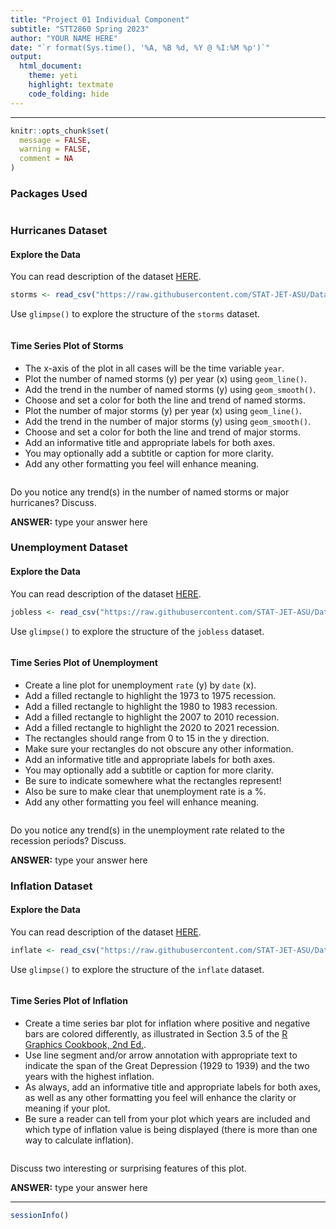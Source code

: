 ```yaml
---
title: "Project 01 Individual Component"
subtitle: "STT2860 Spring 2023"
author: "YOUR NAME HERE"
date: "`r format(Sys.time(), '%A, %B %d, %Y @ %I:%M %p')`"
output: 
  html_document: 
    theme: yeti
    highlight: textmate
    code_folding: hide
---
```

<hr>

```r
knitr::opts_chunk$set(
  message = FALSE,
  warning = FALSE,
  comment = NA
)
```

### Packages Used

```r

```


### Hurricanes Dataset

#### Explore the Data

You can read description of the dataset [HERE](https://stat-jet-asu.github.io/Datasets/InstructorDescriptions/atlantichurricanes18512022.html).

```r
storms <- read_csv("https://raw.githubusercontent.com/STAT-JET-ASU/Datasets/master/Instructor/atlantichurricanes18512022.csv")
```

Use `glimpse()` to explore the structure of the `storms` dataset.

```r

```

#### Time Series Plot of Storms

* The x-axis of the plot in all cases will be the time variable `year`.
* Plot the number of named storms (y) per year (x) using `geom_line()`.
* Add the trend in the number of named storms (y) using `geom_smooth()`.
* Choose and set a color for both the line and trend of named storms.
* Plot the number of major storms (y) per year (x) using `geom_line()`.
* Add the trend in the number of major storms (y) using `geom_smooth()`.
* Choose and set a color for both the line and trend of major storms.
* Add an informative title and appropriate labels for both axes.
* You may optionally add a subtitle or caption for more clarity.
* Add any other formatting you feel will enhance meaning.

```r

```

Do you notice any trend(s) in the number of named storms or major hurricanes? Discuss.

**ANSWER:** type your answer here


### Unemployment Dataset

#### Explore the Data

You can read description of the dataset [HERE](https://stat-jet-asu.github.io/Datasets/InstructorDescriptions/unemployment.html).

```r
jobless <- read_csv("https://raw.githubusercontent.com/STAT-JET-ASU/Datasets/master/Instructor/unemployment.csv")
```

Use `glimpse()` to explore the structure of the `jobless` dataset.

```r

```

#### Time Series Plot of Unemployment

* Create a line plot for unemployment `rate` (y) by `date` (x).
* Add a filled rectangle to highlight the 1973 to 1975 recession.
* Add a filled rectangle to highlight the 1980 to 1983 recession.
* Add a filled rectangle to highlight the 2007 to 2010 recession.
* Add a filled rectangle to highlight the 2020 to 2021 recession.
* The rectangles should range from 0 to 15 in the y direction.
* Make sure your rectangles do not obscure any other information.
* Add an informative title and appropriate labels for both axes.
* You may optionally add a subtitle or caption for more clarity.
* Be sure to indicate somewhere what the rectangles represent!
* Also be sure to make clear that unemployment rate is a %.
* Add any other formatting you feel will enhance meaning.

```r

```

Do you notice any trend(s) in the unemployment rate related to the recession periods? Discuss.

**ANSWER:** type your answer here


### Inflation Dataset

#### Explore the Data

You can read description of the dataset [HERE](https://stat-jet-asu.github.io/Datasets/InstructorDescriptions/annualinflation.html).

```r
inflate <- read_csv("https://raw.githubusercontent.com/STAT-JET-ASU/Datasets/master/Instructor/annualinflation.csv")
```

Use `glimpse()` to explore the structure of the `inflate` dataset.

```r

```

#### Time Series Plot of Inflation

* Create a time series bar plot for inflation where positive and negative bars are colored differently, as illustrated in Section 3.5 of the [R Graphics Cookbook, 2nd Ed.](https://r-graphics.org/). 
* Use line segment and/or arrow annotation with appropriate text to indicate the span of the Great Depression (1929 to 1939) and the two years with the highest inflation. 
* As always, add an informative title and appropriate labels for both axes, as well as any other formatting you feel will enhance the clarity or meaning if your plot. 
* Be sure a reader can tell from your plot which years are included and which type of inflation value is being displayed (there is more than one way to calculate inflation).

```r

```

Discuss two interesting or surprising features of this plot.

**ANSWER:** type your answer here


<hr>

```r
sessionInfo()
```

